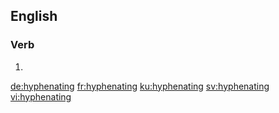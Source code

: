 ==English==

===Verb===
{{head|en|present participle}}

# {{present participle of|hyphenate|lang=en|nocat=1}}

[[de:hyphenating]]
[[fr:hyphenating]]
[[ku:hyphenating]]
[[sv:hyphenating]]
[[vi:hyphenating]]